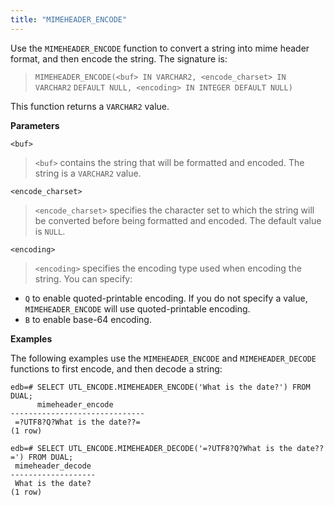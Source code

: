 ```yaml
---
title: "MIMEHEADER_ENCODE"
---
```




Use the `MIMEHEADER_ENCODE` function to convert a string into mime header format, and then encode the string. The signature is:

> `MIMEHEADER_ENCODE(<buf> IN VARCHAR2, <encode_charset> IN VARCHAR2` `DEFAULT NULL, <encoding> IN INTEGER DEFAULT NULL)`

This function returns a `VARCHAR2` value.

**Parameters**

`<buf>`

> `<buf>` contains the string that will be formatted and encoded. The string is a `VARCHAR2` value.

`<encode_charset>`

> `<encode_charset>` specifies the character set to which the string will be converted before being formatted and encoded. The default value is `NULL`.

`<encoding>`

> `<encoding>` specifies the encoding type used when encoding the string. You can specify:

  - `Q` to enable quoted-printable encoding. If you do not specify a value, `MIMEHEADER_ENCODE` will use quoted-printable encoding.
  - `B` to enable base-64 encoding.

**Examples**

The following examples use the `MIMEHEADER_ENCODE` and `MIMEHEADER_DECODE` functions to first encode, and then decode a string:

``` text
edb=# SELECT UTL_ENCODE.MIMEHEADER_ENCODE('What is the date?') FROM DUAL;
      mimeheader_encode
------------------------------
 =?UTF8?Q?What is the date??=
(1 row)

edb=# SELECT UTL_ENCODE.MIMEHEADER_DECODE('=?UTF8?Q?What is the date??=') FROM DUAL;
 mimeheader_decode
-------------------
 What is the date?
(1 row)
```
